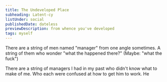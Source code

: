 ```yaml
---
title: The Undeveloped Place
subheading: Latent-cy
listUnder: social
publishedDate: dateless
previewDescription: from whence you've developed
tags: myself
---
```


There are a string of men named "manager" from one angle sometimes.
A string of them who wonder "what the happened there?" (Maybe: "what the fuck") 


There are a string of managers I had in my past who didn't know what to make of me.
Who each were confused at how to get him to work. 
He
